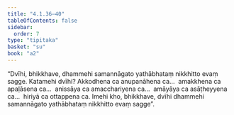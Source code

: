 ```yaml
---
title: "4.1.36–40"
tableOfContents: false
sidebar:
  order: 7
type: "tipitaka"
basket: "su"
book: "a2"
---
```



<DynamicBreadcrumb />

<Division number="188" book="a2" bookNo="15" page="96">

<Paragraph number="283" book="a2">
“Dvīhi, bhikkhave, dhammehi samannāgato yathābhataṃ nikkhitto evaṃ sagge. Katamehi dvīhi? Akkodhena ca anupanāhena ca…  amakkhena ca apaḷāsena ca…  anissāya ca amacchariyena ca…  amāyāya ca asāṭheyyena ca…  hiriyā ca ottappena ca. Imehi kho, bhikkhave, dvīhi dhammehi samannāgato yathābhataṃ nikkhitto evaṃ sagge”.
</Paragraph>
</Division>